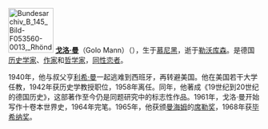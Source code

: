[[File:Bundesarchiv_B_145_Bild-F053560-0013,_Rhöndorf,_Sitzung_Stiftung_Adenauer-Haus_(Golo_Mann).jpg|90px]]
'''[[戈洛·曼|戈洛·曼]]'''（Golo Mann）（{{bd|1909年|3月27日|1994年|4月7日}}），生于[[慕尼黑|慕尼黑]]，逝于[[勒沃库森|勒沃库森]]。是德国[[历史学家|历史学家]]、[[作家|作家]]和[[哲学家|哲学家]]，[[同性恋者|同性恋者]]。

1940年，他与叔父亨[[利希·曼|利希·曼]]一起逃难到西班牙，再转避美国。他在美国若干大学任教，1942年获历史学教授职位，1958年离任。同年，他著成《19世纪到20世纪的德国历史》，这部著作至今仍是同题研究中的标志性作品。1961年，戈洛·曼开始写作十卷本世界史，1964年完笔。1965年，他获颁[[曼海姆|曼海姆]]的[[席勒奖|席勒奖]]，1968年获[[毕希纳奖|毕希纳奖]]。